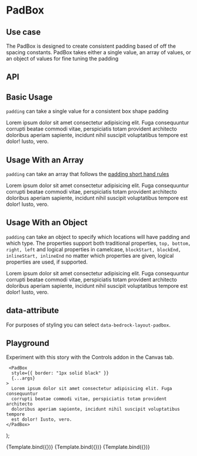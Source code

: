 
<Meta title="Components/PadBox" component={PadBox} />

# PadBox

## Use case

The PadBox is designed to create consistent padding based of off the spacing constants.
PadBox takes either a single value, an array of values, or an object of values for fine tuning the padding

## API

<ArgsTable of={PadBox} />

## Basic Usage

`padding` can take a single value for a consistent box shape padding

<Preview withToolbar>
  <Story name="Basic">
    <PadBox style={{ border: "1px solid black" }} padding="lg">
      Lorem ipsum dolor sit amet consectetur adipisicing elit. Fuga consequuntur
      corrupti beatae commodi vitae, perspiciatis totam provident architecto
      doloribus aperiam sapiente, incidunt nihil suscipit voluptatibus tempore
      est dolor! Iusto, vero.
    </PadBox>
  </Story>
</Preview>

## Usage With an Array

`padding` can take an array that follows the [padding short hand rules](https://developer.mozilla.org/en-US/docs/Web/CSS/padding)

<Preview withToolbar>
  <Story name="With an array">
    <PadBox
      style={{ border: "1px solid black" }}
      padding={["lg", "xs", "sm", "xl"]}
    >
      Lorem ipsum dolor sit amet consectetur adipisicing elit. Fuga consequuntur
      corrupti beatae commodi vitae, perspiciatis totam provident architecto
      doloribus aperiam sapiente, incidunt nihil suscipit voluptatibus tempore
      est dolor! Iusto, vero.
    </PadBox>
  </Story>
</Preview>

## Usage With an Object

`padding` can take an object to specify which locations will have padding and which type.
The properties support both traditional properties, `top, bottom, right, left` and logical properties in camelcase, `blockStart, blockEnd, inlineStart, inlineEnd`
no matter which properties are given, logical properties are used, if supported.

<Preview withToolbar>
  <Story name="With an object">
    <PadBox
      style={{ border: "1px solid black" }}
      padding={{ top: "lg", blockEnd: "sm" }}
    >
      Lorem ipsum dolor sit amet consectetur adipisicing elit. Fuga consequuntur
      corrupti beatae commodi vitae, perspiciatis totam provident architecto
      doloribus aperiam sapiente, incidunt nihil suscipit voluptatibus tempore
      est dolor! Iusto, vero.
    </PadBox>
  </Story>
</Preview>

## data-attribute

For purposes of styling you can select `data-bedrock-layout-padbox`.

## Playground

Experiment with this story with the Controls addon in the Canvas tab.

     <PadBox
      style={{ border: "1px solid black" }}
      {...args}
    >
      Lorem ipsum dolor sit amet consectetur adipisicing elit. Fuga consequuntur
      corrupti beatae commodi vitae, perspiciatis totam provident architecto
      doloribus aperiam sapiente, incidunt nihil suscipit voluptatibus tempore
      est dolor! Iusto, vero.
    </PadBox>
);

<Canvas withToolbar>
  <Story
    name="Controls"
    args={{
      padding: "lg",
    }}
  >
    {Template.bind({})}
  </Story>
</Canvas>

<ArgsTable story="Controls" />

<Canvas withToolbar>
  <Story
    name="Controls with array"
    args={{
      padding: ["md", "lg"],
    }}
  >
    {Template.bind({})}
  </Story>
</Canvas>

<ArgsTable story="Controls with array" />

<Canvas withToolbar>
  <Story
    name="Controls with object"
    args={{
      padding: { left: "md", blockStart: "lg" },
    }}
  >
    {Template.bind({})}
  </Story>
</Canvas>

<ArgsTable story="Controls with object" />

